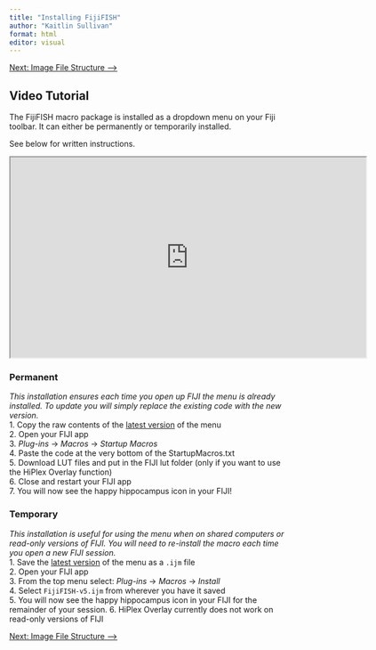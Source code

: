 ```yaml
---
title: "Installing FijiFISH"
author: "Kaitlin Sullivan"
format: html
editor: visual
---
```


<a href="02_file-structure-fiji.qmd" class="btn btn-primary">Next: Image File Structure ⟶</a>

## Video Tutorial

The FijiFISH macro package is installed as a dropdown menu on your Fiji toolbar. It can either be permanently or temporarily installed.

See below for written instructions.

::: {.center}
<iframe src="https://www.youtube.com/embed/dGNY2dSX9QM" width="640" height="360" allowfullscreen></iframe>
:::

### Permanent

*This installation ensures each time you open up FIJI the menu is already installed. To update you will simply replace the existing code with the new version.*\
1. Copy the raw contents of the [latest version](https://github.com/cembrowskilab/HiPlexMenu/blob/main/fijiFISH-v505.ijm) of the menu\
2. Open your FIJI app\
3. *Plug-ins* -\> *Macros* -\> *Startup Macros*\
4. Paste the code at the very bottom of the StartupMacros.txt\
5. Download LUT files and put in the FIJI lut folder (only if you want to use the HiPlex Overlay function)\
6. Close and restart your FIJI app\
7. You will now see the happy hippocampus icon in your FIJI!

### Temporary

*This installation is useful for using the menu when on shared computers or read-only versions of FIJI. You will need to re-install the macro each time you open a new FIJI session.*\
1. Save the [latest version](https://github.com/kaitsull/HiPlexMenu/blob/main/fijiFISH-v505.ijm) of the menu as a `.ijm` file\
2. Open your FIJI app\
3. From the top menu select: *Plug-ins* -\> *Macros* -\> *Install*\
4. Select `FijiFISH-v5.ijm` from wherever you have it saved\
5. You will now see the happy hippocampus icon in your FIJI for the remainder of your session. 6. HiPlex Overlay currently does not work on read-only versions of FIJI

<a href="02_file-structure-fiji.qmd" class="btn btn-primary">Next: Image File Structure ⟶</a>
